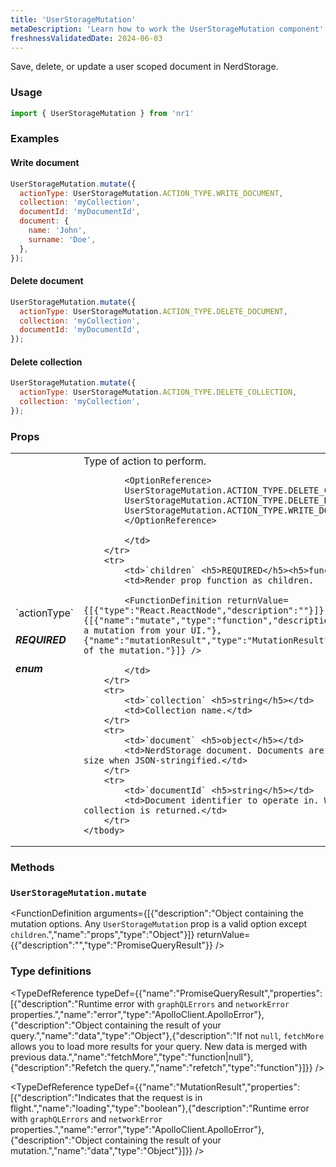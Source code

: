 ```yaml
---
title: 'UserStorageMutation'
metaDescription: 'Learn how to work the UserStorageMutation component'
freshnessValidatedDate: 2024-06-03
---
```


Save, delete, or update a user scoped document in NerdStorage.

### Usage

```js
import { UserStorageMutation } from 'nr1'
```



### Examples

#### Write document

```js
UserStorageMutation.mutate({
  actionType: UserStorageMutation.ACTION_TYPE.WRITE_DOCUMENT,
  collection: 'myCollection',
  documentId: 'myDocumentId',
  document: {
    name: 'John',
    surname: 'Doe',
  },
});
```



#### Delete document

```js
UserStorageMutation.mutate({
  actionType: UserStorageMutation.ACTION_TYPE.DELETE_DOCUMENT,
  collection: 'myCollection',
  documentId: 'myDocumentId',
});
```



#### Delete collection

```js
UserStorageMutation.mutate({
  actionType: UserStorageMutation.ACTION_TYPE.DELETE_COLLECTION,
  collection: 'myCollection',
});
```



### Props

<table>
    <tbody>
        <tr>
            <td>`actionType` <h5>REQUIRED</h5><h5>enum</h5></td>
            <td>Type of action to perform.
            
            <OptionReference>
            UserStorageMutation.ACTION_TYPE.DELETE_COLLECTION,
            UserStorageMutation.ACTION_TYPE.DELETE_DOCUMENT,
            UserStorageMutation.ACTION_TYPE.WRITE_DOCUMENT,
            </OptionReference>
            
            </td>
        </tr>
        <tr>
            <td>`children` <h5>REQUIRED</h5><h5>function</h5></td>
            <td>Render prop function as children.
            
            <FunctionDefinition returnValue={[{"type":"React.ReactNode","description":""}]} arguments={[{"name":"mutate","type":"function","description":"Function to trigger a mutation from your UI."},{"name":"mutationResult","type":"MutationResult","description":"Results of the mutation."}]} />
            
            </td>
        </tr>
        <tr>
            <td>`collection` <h5>string</h5></td>
            <td>Collection name.</td>
        </tr>
        <tr>
            <td>`document` <h5>object</h5></td>
            <td>NerdStorage document. Documents are restricted to 64 kB in size when JSON-stringified.</td>
        </tr>
        <tr>
            <td>`documentId` <h5>string</h5></td>
            <td>Document identifier to operate in. When omitted the whole collection is returned.</td>
        </tr>
    </tbody>
</table>

### Methods

### `UserStorageMutation.mutate`

<FunctionDefinition arguments={[{"description":"Object containing the mutation options. Any `UserStorageMutation` prop is a valid option except `children`.","name":"props","type":"Object"}]} returnValue={{"description":"","type":"PromiseQueryResult"}} />

### Type definitions

<TypeDefReference typeDef={{"name":"PromiseQueryResult","properties":[{"description":"Runtime error with `graphQLErrors` and `networkError` properties.","name":"error","type":"ApolloClient.ApolloError"},{"description":"Object containing the result of your query.","name":"data","type":"Object"},{"description":"If not `null`, `fetchMore` allows you to load more results for your query. New data is merged with previous data.","name":"fetchMore","type":"function|null"},{"description":"Refetch the query.","name":"refetch","type":"function"}]}} />

<TypeDefReference typeDef={{"name":"MutationResult","properties":[{"description":"Indicates that the request is in flight.","name":"loading","type":"boolean"},{"description":"Runtime error with `graphQLErrors` and `networkError` properties.","name":"error","type":"ApolloClient.ApolloError"},{"description":"Object containing the result of your mutation.","name":"data","type":"Object"}]}} />